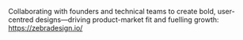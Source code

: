 Collaborating with founders and technical teams to create bold, user-centred designs—driving product-market fit and fuelling growth: https://zebradesign.io/ 